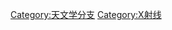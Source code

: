 {{catmore}}
{{Commons cat|X-ray astronomy}}

[[Category:天文学分支|Category:天文学分支]]
[[Category:X射线|Category:X射线]]